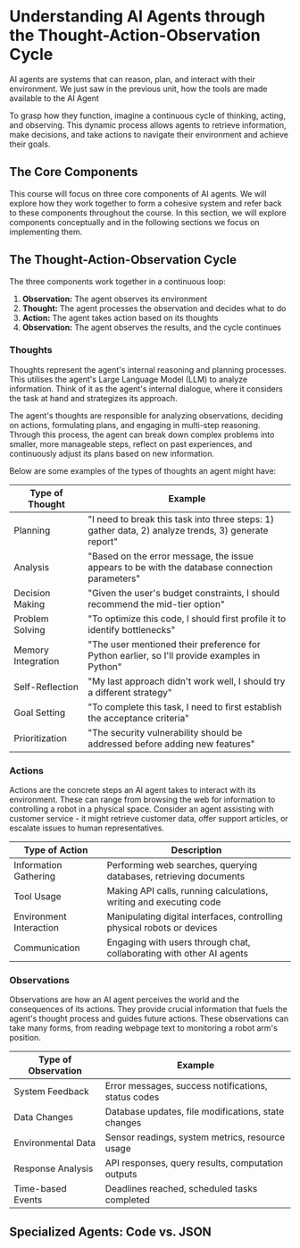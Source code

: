 # Understanding AI Agents through the Thought-Action-Observation Cycle

AI agents are systems that can reason, plan, and interact with their environment. We just saw in the previous unit, how the tools are made available to the AI Agent

To grasp how they function, imagine a continuous cycle of thinking, acting, and observing. This dynamic process allows agents to retrieve information, make decisions, and take actions to navigate their environment and achieve their goals.

## The Core Components

This course will focus on three core components of AI agents. We will explore how they work together to form a cohesive system and refer back to these components throughout the course. In this section, we will explore components conceptually and in the following sections we focus on implementing them.

## The Thought-Action-Observation Cycle

The three components work together in a continuous loop:

1. **Observation:** The agent observes its environment
2. **Thought:** The agent processes the observation and decides what to do
3. **Action:** The agent takes action based on its thoughts
4. **Observation:** The agent observes the results, and the cycle continues

### Thoughts

Thoughts represent the agent's internal reasoning and planning processes. This utilises the agent's Large Language Model (LLM) to analyze information. Think of it as the agent's internal dialogue, where it considers the task at hand and strategizes its approach.

The agent's thoughts are responsible for analyzing observations, deciding on actions, formulating plans, and engaging in multi-step reasoning. Through this process, the agent can break down complex problems into smaller, more manageable steps, reflect on past experiences, and continuously adjust its plans based on new information.

Below are some examples of the types of thoughts an agent might have:

| Type of Thought | Example |
|----------------|---------|
| Planning | "I need to break this task into three steps: 1) gather data, 2) analyze trends, 3) generate report" |
| Analysis | "Based on the error message, the issue appears to be with the database connection parameters" |
| Decision Making | "Given the user's budget constraints, I should recommend the mid-tier option" |
| Problem Solving | "To optimize this code, I should first profile it to identify bottlenecks" |
| Memory Integration | "The user mentioned their preference for Python earlier, so I'll provide examples in Python" |
| Self-Reflection | "My last approach didn't work well, I should try a different strategy" |
| Goal Setting | "To complete this task, I need to first establish the acceptance criteria" |
| Prioritization | "The security vulnerability should be addressed before adding new features" |


### Actions

Actions are the concrete steps an AI agent takes to interact with its environment. These can range from browsing the web for information to controlling a robot in a physical space. Consider an agent assisting with customer service - it might retrieve customer data, offer support articles, or escalate issues to human representatives.

| Type of Action | Description |
|----------------|-------------|
| Information Gathering | Performing web searches, querying databases, retrieving documents |
| Tool Usage | Making API calls, running calculations, writing and executing code |
| Environment Interaction | Manipulating digital interfaces, controlling physical robots or devices |
| Communication | Engaging with users through chat, collaborating with other AI agents |

### Observations

Observations are how an AI agent perceives the world and the consequences of its actions. They provide crucial information that fuels the agent's thought process and guides future actions. These observations can take many forms, from reading webpage text to monitoring a robot arm's position.

| Type of Observation | Example |
|-------------------|----------|
| System Feedback | Error messages, success notifications, status codes |
| Data Changes | Database updates, file modifications, state changes |
| Environmental Data | Sensor readings, system metrics, resource usage |
| Response Analysis | API responses, query results, computation outputs |
| Time-based Events | Deadlines reached, scheduled tasks completed |

## Specialized Agents: Code vs. JSON

<!-- TODO: @Jofthomas -->